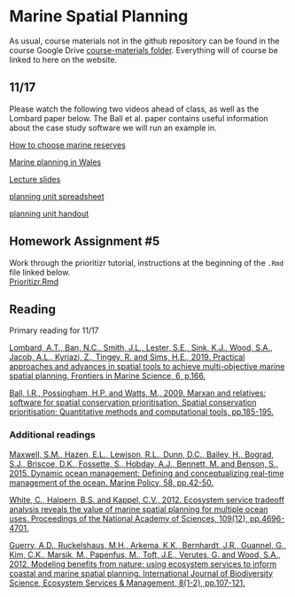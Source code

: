 # Marine Spatial Planning {#msp}

As usual, course materials not in the github repository can be found in the course Google Drive [course-materials folder](https://drive.google.com/drive/folders/1Wt4fhAgCP92aBu_XSCQq50Xrkc-UVHnx?usp=sharing). Everything will of course be linked to here on the website.  

## 11/17 {.unlisted .unnumbered}

Please watch the following two videos ahead of class, as well as the Lombard paper below. The Ball et al. paper contains useful information about the case study software we will run an example in.  

[How to choose marine reserves](https://youtu.be/1IDeKJJO7s8)  

[Marine planning in Wales](https://youtu.be/d7i30DT9ffg)

[Lecture slides](https://docs.google.com/presentation/d/1e1LwV4g-BPvLJFyW16KlLW_VIsrGZz60/edit?usp=share_link&ouid=100082783551785338508&rtpof=true&sd=true)

[planning unit spreadsheet](https://docs.google.com/spreadsheets/d/12UgYRUsTVfM_fOYZlYyF1SnjCZY2LsuS/edit?usp=share_link&ouid=100082783551785338508&rtpof=true&sd=true)    

[planning unit handout](https://drive.google.com/file/d/1Z6kgdWBgOJ5ggjCWvldmDOIx8zSKzbCO/view?usp=share_link)  

<!-- [exercise slides](https://docs.google.com/presentation/d/13Fw7FpBpmVfd8IavMdjFHNLYjmWBhbEa/edit?usp=share_link&ouid=100082783551785338508&rtpof=true&sd=true) -->

## Homework Assignment #5 {.unlisted .unnumbered}

Work through the prioritizr tutorial, instructions at the beginning of the `.Rmd` file linked below.  
[Prioritizr.Rmd](https://github.com/gavinfay/mebm-models/blob/main/course-materials/msp/prioritizr.Rmd)


## Reading {.unlisted .unnumbered}

Primary reading for 11/17

[Lombard, A.T., Ban, N.C., Smith, J.L., Lester, S.E., Sink, K.J., Wood, S.A., Jacob, A.L., Kyriazi, Z., Tingey, R. and Sims, H.E., 2019. Practical approaches and advances in spatial tools to achieve multi-objective marine spatial planning. Frontiers in Marine Science, 6, p.166.](https://doi.org/10.3389/fmars.2019.0016)  

[Ball, I.R., Possingham, H.P. and Watts, M., 2009. Marxan and relatives: software for spatial conservation prioritisation. Spatial conservation prioritisation: Quantitative methods and computational tools, pp.185-195.](https://drive.google.com/file/d/11zkvhbuiPetVgOmgTOaEXTqwgjn0vkoG/view?usp=share_link)  


### Additional readings {.unlisted .unnumbered}

[Maxwell, S.M., Hazen, E.L., Lewison, R.L., Dunn, D.C., Bailey, H., Bograd, S.J., Briscoe, D.K., Fossette, S., Hobday, A.J., Bennett, M. and Benson, S., 2015. Dynamic ocean management: Defining and conceptualizing real-time management of the ocean. Marine Policy, 58, pp.42-50.](https://doi.org/10.1016/j.marpol.2015.03.014)  

[White, C., Halpern, B.S. and Kappel, C.V., 2012. Ecosystem service tradeoff analysis reveals the value of marine spatial planning for multiple ocean uses. Proceedings of the National Academy of Sciences, 109(12), pp.4696-4701.](https://doi.org/10.1073/pnas.1114215109)  

[Guerry, A.D., Ruckelshaus, M.H., Arkema, K.K., Bernhardt, J.R., Guannel, G., Kim, C.K., Marsik, M., Papenfus, M., Toft, J.E., Verutes, G. and Wood, S.A., 2012. Modeling benefits from nature: using ecosystem services to inform coastal and marine spatial planning. International Journal of Biodiversity Science, Ecosystem Services & Management, 8(1-2), pp.107-121.](https://doi.org/10.1080/21513732.2011.647835)  


